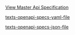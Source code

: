 

[View Master Api Specification](/api-current/openapi-specs/api)



[texts-openapi-specs-yaml-file](/openapi/texts.yaml)

[texts-openapi-specs-json-file](/openapi/texts.json)

<SwaggerUI url="../../openapi/texts.json" />
